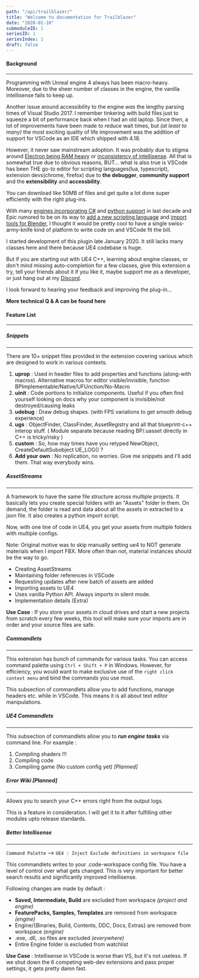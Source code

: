 ```yaml
---
path: "/api/trailblazer/"
title: "Welcome to documentation for Trailblazer"
date: "2020-01-10"
submoduleID: 1
seriesID: 1
seriesIndex: 1
draft: false
---
```


#### Background

---

Programming with Unreal engine 4 always has been macro-heavy.
Moreover, due to the sheer number of classes in the engine, the vanilla intellisense fails to keep up.

Another issue around accessibility to the engine _was_ the lengthy parsing times of Visual Studio 2017.
I remember tinkering with build files just to squeeze a bit of performance back when I had an old laptop.
Since then, a lot of improvements have been made to reduce wait times, but _(at least to many)_ the most exciting
quality of life improvement was the addition of support for VSCode as an IDE which shipped with 4.18.

However, it never saw mainstream adoption. It was probably due to stigma around [Electron being RAM heavy](https://stackoverflow.com/questions/53658769/why-vscode-require-so-much-memory-how-to-make-it-more-clean)
or [inconsistency of intellisense](https://forums.unrealengine.com/development-discussion/c-gameplay-programming/1431775-visual-studio-code-is-not-working-at-all-with-unreal-engine).
All that is somewhat true due to obvious reasons, BUT... what is also true is VSCode has been THE go-to editor for scripting languages(lua, typescript), extension devs(chrome, firefox)
due to **the debugger**, **community support** and the **extensibility** and **accessbility**.

You can download like 50MB of files and get quite a lot done super efficiently with the right plug-ins.

With many [engines incorporating C#](https://www.gamedev.net/forums/topic/681454-cryengine-v-scripting-in-c-really/)
and [python support](https://www.reddit.com/r/unrealengine/comments/c0n26o/wait_python_in_unreal/) in last decade
and Epic rumored to be on its way to [add a new scripting language](https://forums.unrealengine.com/unreal-engine/feedback-for-epic/1573275-ue4-scripting-language)
and [import tools for Blender](https://forums.unrealengine.com/unreal-engine/events/1715661-blender-to-unreal-tools-part-1-february-6-live-from-hq),
I thought it would be pretty cool to have a single swiss-army-knife kind of platform to write code on and VSCode fit the bill.

I started development of this plugin late January 2020. It still lacks many classes here and there because UE4 codebase is huge.

But if you are starting out with UE4 C++, learning about engine classes, or don't mind missing auto-completion for a few classes,
give this extension a try, tell your friends about it if you like it,
maybe support me as a developer, or just hang out at my [Discord](https://discord.gg/C28y27n).

I look forward to hearing your feedback and improving the plug-in...

**More technical Q & A can be found here**

#### Feature List

---

##### **Snippets**

---

There are 10+ snippet files provided in the extension covering various which are designed to work in various contexts.

1.  **uprop** : Used in header files to add properties and functions (along-with macros). Alternative macros for editor visible/invisible, function BPImplementable/Native/UFUnction/No-Macro
2.  **uinit** : Code portions to initialize components. Useful if you often find yourself looking on docs why your component is invisible/not destroyed/causing leaks
3.  **udebug** : Draw debug shapes. (with FPS variations to get smooth debug experience)
4.  **ugs** : ObjectFinder, ClassFinder, AssetRegistry and all that blueprint-c++ interop stuff. ( Module separate because reading BP/.uasset directly in C++ is tricky/risky )
5.  **custom** : So, how may times have you retyped NewObject, CreateDefaultSubobject UE_LOG() ?
6.  **Add your own** : No replication, no worries. Give me snippets and I'll add them. That way everybody wins.

##### AssetStreams

---

A framework to have the same file structure across multiple projects.
It basically lets you create special folders with an "Assets" folder in them. On demand, the folder is read and data about all the assets in extracted to a json file. It also creates a python import script.

Now, with one line of code in UE4, you get your assets from multiple folders with multiple configs.

Note: Original motive was to skip manually setting ue4 to NOT generate materials when I import FBX. More often than not, material instances should be the way to go.

- Creating AssetStreams
- Maintaining folder references in VSCode
- Requesting updates after new batch of assets are added
- Importing assets to UE4
- Uses vanilla Python API. Always imports in silent mode.
- Implementation details (Extra)

**Use Case** : If you store your assets in cloud drives and start a new projects from scratch every few weeks, this tool will make sure your imports are in order and your source files are safe.

##### Commandlets

---

This extension has bunch of commands for various tasks. You can access command palette using `Ctrl + Shift + P` in Windows.
However, for efficiency, you would want to make exclusive use of the `right click context menu` and bind the commands you use most.

This subsection of commandlets allow you to add functions, manage headers etc. while in VSCode. This means it is all about text editor manipulations.

##### UE4 Commandlets

---

This subsection of commandlets allow you to **_run engine tasks_** via command line. For example :

1. Compiling shaders !!!
2. Compiling code
3. Compiling game (No custom config yet) _[Planned]_

##### Error Wiki [Planned]

---

Allows you to search your C++ errors right from the output logs.

This is a feature in consideration. I will get it to it after fulfilling other modules upto release standards.

##### Better Intellisense

---

`Command Palette` --> `UE4 : Inject Exclude definitions in workspace file`

This commandlets writes to your .code-workspace config file. You have a level of control over what gets changed.
This is very important for better search results and significantly improved intellisense.

Following changes are made by default :

- **Saved, Intermediate, Build** are excluded from workspace _(project and engine)_
- **FeaturePacks, Samples, Templates** are removed from workspace _(engine)_
- Engine/{Binaries, Build, Contents, DDC, Docs, Extras} are removed from workspace _(engine)_
- .exe, .dll, .so files are excluded _(everywhere)_
- Entire Engine folder is excluded from watchlist

**Use Case** : Intellisense in VSCode is worse than VS, but it's not useless. If we shut down the 6 competing web-dev extensions and pass proper settings,
it gets pretty damn fast.
